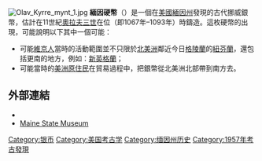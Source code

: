 {{expand|time=2016-08-11T12:44:29+00:00}}
{{refimprove|time=2016-08-11T12:44:29+00:00}}
[[File:Olav_Kyrre_mynt_1.jpg|thumb]]
'''緬因硬幣'''（{{lang|en|'''Maine penny'''}}）是一個在[[美國|美國]][[緬因州|緬因州]]發現的古代挪威銀幣，估計在11世紀[[奧拉夫三世|奧拉夫三世]]在位（即1067年–1093年）時鑄造。這枚硬幣的出現，可能說明以下其中一個可能：
* 可能[[維京人|維京人]]當時的活動範圍並不只限於[[北美洲|北美洲]]鄰近今日[[格陵蘭|格陵蘭]]的[[紐芬蘭|紐芬蘭]]，還包括更南的地方，例如：[[新英格蘭|新英格蘭]]；
* 可能當時的[[美洲原住民|美洲原住民]]在貿易過程中，把銀幣從北美洲北部帶到南方去。

== 外部連結 ==
* {{cite web | url=http://www.mnh.si.edu/vikings/voyage/subset/vinland/pop_archeo2.html| title=Maine Penny (image) | publisher=Maine State Museum}}
* [http://www.maine.gov/museum Maine State Museum]
{{coord|44|14|06|N|68|32|38|W|region:US-ME_type:city(841)_source:kolossus-dewiki|display=title}}

[[Category:银币|Category:银币]]
[[Category:美国考古学|Category:美国考古学]]
[[Category:缅因州历史|Category:缅因州历史]]
[[Category:1957年考古發現|Category:1957年考古發現]]
{{coin-stub}}